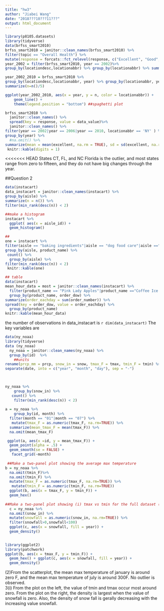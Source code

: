 ```yaml
---
title: "hw3"
author: "Jiabei Wang"
date: "2018???10???11???"
output: html_document
---
```


```r
library(p8105.datasets)
library(tidyverse)
data(brfss_smart2010)  
brfss_smart2010 = janitor::clean_names(brfss_smart2010) %>% 
filter(topic == "Overall Health") %>%
mutate(response = forcats::fct_relevel(response, c("Excellent", "Good", "Very good", "Fair", "Poor")))
year_2002 = filter(brfss_smart2010, year == 2002)%>%
group_by(locationdesc,locationabbr) %>% group_by(locationabbr) %>% summarize(n=n()/5) ##7 locations observed

year_2002_2010 = brfss_smart2010 %>%
group_by(locationdesc,locationabbr, year) %>% group_by(locationabbr, year) %>%
summarize(n=n()/5)

ggplot(year_2002_2010, aes(x = year, y = n, color = locationabbr)) + 
    geom_line() + 
    theme(legend.position = "bottom") ##spaghetti plot

brfss_smart2010 %>%
  janitor::clean_names() %>%
  spread(key = response, value = data_value)%>% 
  janitor::clean_names() %>%
filter(year == 2002|year == 2006|year == 2010, locationabbr == 'NY' ) %>%
group_by(year) %>%
  #na.omit() %>%
summarize(mean = mean(excellent, na.rm = TRUE), sd = sd(excellent, na.rm = TRUE)) %>%
 knitr::kable(digits = 1) 

```
<<<<<<< HEAD
States CT, FL, and NC
Florida is the outlier, and most states range from zero to fifteen, and they do not have big changes through the year.

##Question 2

```r
data(instacart) 
data_instacart = janitor::clean_names(instacart) %>% 
group_by(aisle) %>%
summarize(n = n()) %>%
filter(min_rank(desc(n)) < 2)

##make a histogram
instacart %>%
  ggplot( aes(x = aisle_id)) +
  geom_histogram()

##
one = instacart %>%
filter(aisle == "baking ingredients"|aisle == "dog food care"|aisle =="packaged vegetables fruits") %>%
group_by(aisle, product_name) %>%
 count() %>%
  group_by(aisle) %>% 
filter(min_rank(desc(n)) < 2) 
 knitr::kable(one) 

## table 
data(instacart) 
mean_hour_data = most = janitor::clean_names(instacart) %>% 
  filter(product_name == "Pink Lady Apples"|product_name =="Coffee Ice Cream") %>%
  group_by(product_name, order_dow) %>%
summarize(order_eachday = sum(order_number)) %>%
spread(key = order_dow, value = order_eachday) %>%
  group_by(product_name)
knitr::kable(mean_hour_data) 


```
the number of observations in data_instacart is `r dim(data_instacart)`
The key variables are 

```r
data(ny_noaa)
library(tidyverse)
data (ny_noaa) 
  ny_noaa = janitor::clean_names(ny_noaa) %>%
  group_by(id)  %>%
    ##units
rename(prcp_mm = prcp, snow_in = snow, tmax_F = tmax, tmin_F = tmin) %>%
separate(date, into = c("year", "month", "day"), sep = "-") 

    
  
ny_noaa %>% 
    group_by(snow_in) %>%
   count() %>%
    filter(min_rank(desc(n)) < 2)  
  
a = ny_noaa %>% 
    group_by(id, month) %>%
  filter(month == "01"|month == "07") %>%
   mutate(tmax_F = as.numeric(tmax_F, na.rm=TRUE)) %>%
  summarize(mean_tmax_F = mean(tmax_F)) %>% 
  na.omit(mean_tmax_F)

 ggplot(a, aes(x =id, y = mean_tmax_F)) + 
  geom_point(alpha = .5) +
  geom_smooth(se = FALSE) +
   facet_grid(~month)
 
 ##Make a two-panel plot showing the average max temperature
b = ny_noaa %>% 
  na.omit(tmin_F)%>%
  na.omit(tmin_F) %>%
  mutate(tmax_F = as.numeric(tmax_F, na.rm=TRUE)) %>%
   mutate(tmin_F = as.numeric(tmin_F, na.rm=TRUE)) 
  ggplot(b, aes(x = tmax_F, y = tmin_F)) + 
  geom_hex()
  
##Make a two-panel plot showing (i) tmax vs tmin for the full dataset (note that a scatterplot may not be the best option); and (ii) make a plot showing the distribution of snowfall values greater than 0 and less than 100 separately by year.
  c = ny_noaa %>% 
  na.omit(snow_in) %>%
  mutate(snowfall = as.numeric(snow_in, na.rm=TRUE)) %>%
  filter(snowfall>0,snowfall<100) 
  ggplot(c, aes(x = snowfall, fill = year)) + 
  geom_density()
  
```

```r
library(ggplot2)
library(patchwork)
ggplot(b, aes(x = tmax_F, y = tmin_F)) + 
  geom_hex() + ggplot(c, aes(x = snowfall, fill = year)) + 
  geom_density() 
```
(2)From the scatterplot, the mean max temperature of january is around zero F, and the mean max temperature of july is around 300F. No outlier is observed.  
3(i) From the plot on the left, the value of tmin and tmax occur most around zero. 
From the plot on the right, the density is largest when the value of snowfall is zero. Also, the density of snow fall is gerally decreasing with the increasing value snowfall.  


